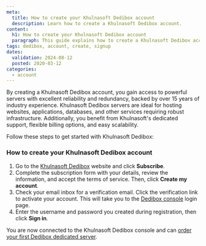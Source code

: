 ```yaml
---
meta:
  title: How to create your Khulnasoft Dedibox account
  description: Learn how to create a Khulnasoft Dedibox account.
content:
  h1: How to create your Khulnasoft Dedibox account
  paragraph: This guide explains how to create a Khulnasoft Dedibox account.
tags: dedibox, account, create, signup
dates:
  validation: 2024-08-12
  posted: 2020-03-12
categories:
  - account
---
```


By creating a Khulnasoft Dedibox account, you gain access to powerful servers with excellent reliability and redundancy, backed by over 15 years of industry experience.
Khulnasoft Dedibox servers are ideal for hosting websites, applications, databases, and other services requiring robust infrastructure.
Additionally, you benefit from Khulnasoft's dedicated support, flexible billing options, and easy scalability.

Follow these steps to get started with Khulnasoft Dedibox:

### How to create your Khulnasoft Dedibox account

1. Go to the [Khulnasoft Dedibox](https://console.online.net/en/user/subscribe) website and click **Subscribe**.
2. Complete the subscription form with your details, review the information, and accept the terms of service. Then, click **Create my account**.
3. Check your email inbox for a verification email. Click the verification link to activate your account. This will take you to the [Dedibox console](https://console.online.net/en/login) login page.
4. Enter the username and password you created during registration, then click **Sign in**.

You are now connected to the Khulnasoft Dedibox console and can [order your first Dedibox dedicated server](/dedibox/dedicated-servers/how-to/order-a-server/).
